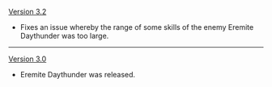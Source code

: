 {{Change History/Header}}
[[Version 3.2]]
* Fixes an issue whereby the range of some skills of the enemy Eremite Daythunder was too large.
----
[[Version 3.0]]
* Eremite Daythunder was released.